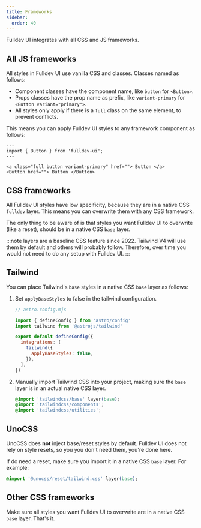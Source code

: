```yaml
---
title: Frameworks
sidebar:
  order: 40
---
```



Fulldev UI integrates with all CSS and JS frameworks.

## All JS frameworks
All styles in Fulldev UI use vanilla CSS and classes. Classes named as follows:

- Component classes have the component name, like `button` for `<Button>`.
- Props classes have the prop name as prefix, like `variant-primary` for `<Button variant="primary">`.
- All styles only apply if there is a `full` class on the same element, to prevent conflicts.

This means you can apply Fulldev UI styles to any framework component as follows:

```astro live
---
import { Button } from 'fulldev-ui';
---

<a class="full button variant-primary" href=""> Button </a>
<Button href=""> Button </Button>
```

## CSS frameworks
All Fulldev UI styles have low specificity, because they are in a native CSS `fulldev` layer. This means you can overwrite them with any CSS framework.

The only thing to be aware of is that styles you want Fulldev UI to overwrite (like a reset), should be in a native CSS `base` layer.

:::note
layers are a baseline CSS feature since 2022. Tailwind V4 will use them by default and others will probably follow. Therefore, over time you would not need to do any setup with Fulldev UI.
:::

## Tailwind
You can place Tailwind's `base` styles in a native CSS `base` layer as follows:

<Steps>

1. Set `applyBaseStyles` to false in the tailwind configuration.

    ```js
    // astro.config.mjs

    import { defineConfig } from 'astro/config'
    import tailwind from '@astrojs/tailwind'

    export default defineConfig({
      integrations: [
        tailwind({
          applyBaseStyles: false,
        }),
      ],
    })
    ```

2. Manually import Tailwind CSS into your project, making sure the `base` layer is in an actual native CSS layer.

    ```css
    @import 'tailwindcss/base' layer(base);
    @import 'tailwindcss/components';
    @import 'tailwindcss/utilities';
    ```
    
</Steps>

## UnoCSS
UnoCSS does **not** inject base/reset styles by default. Fulldev UI does not rely on style resets, so you you don't need them, you're done here.

If do need a reset, make sure you import it in a native CSS `base` layer. For example:

```css
@import '@unocss/reset/tailwind.css' layer(base);
```

## Other CSS frameworks
Make sure all styles you want Fulldev UI to overwrite are in a native CSS `base` layer. That's it.
